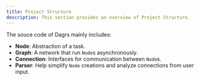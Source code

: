 ```yaml
---
title: Project Structure
description: This section provides an overview of Project Structure.
---
```


The souce code of Dagrs mainly includes:
- **Node**: Abstraction of a task.
- **Graph**: A network that run `Node`s asynchronously.
- **Connection**: Interfaces for communication between `Node`s.
- **Parser**: Help simplify `Node` creations and analyze connections from user input.
